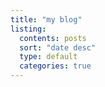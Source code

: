 ```yaml
---
title: "my blog"
listing:
  contents: posts
  sort: "date desc"
  type: default
  categories: true
---
```

